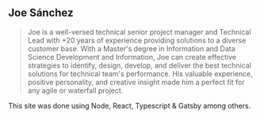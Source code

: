 ## Joe Sánchez

> Joe is a well-versed technical senior project manager and Technical Lead with +20 years of experience providing solutions to a diverse customer base. With a Master's degree in Information and Data Science Development and Information, Joe can create effective strategies to identify, design, develop, and deliver the best technical solutions for technical team's performance. His valuable experience, positive personality, and creative insight made him a perfect fit for any agile or waterfall project. 

This site was done using Node, React, Typescript & Gatsby among others.